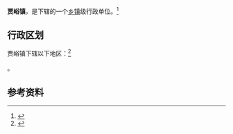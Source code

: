 {{中国乡级行政区|41/01/82/110/000}}

'''贾峪镇'''，是{{PRC admin/fullname|41/01/82/110/000|3}}下辖的一个[[乡镇|乡镇]]级行政单位。<ref>{{PRC admin/ref sgc|{{PRC admin/parent|41/01/82/110/000}}}}</ref>

== 行政区划 ==

贾峪镇下辖以下地区：<ref>{{PRC admin/ref sgc|41/01/82/110/000}}</ref>

{{PRC admin/children|41/01/82/110/000}}。

== 参考资料 ==

{{reflist}}

{{行政区划小作品}}
{{PRC admin/navcat|41/01/82/110/000}}
